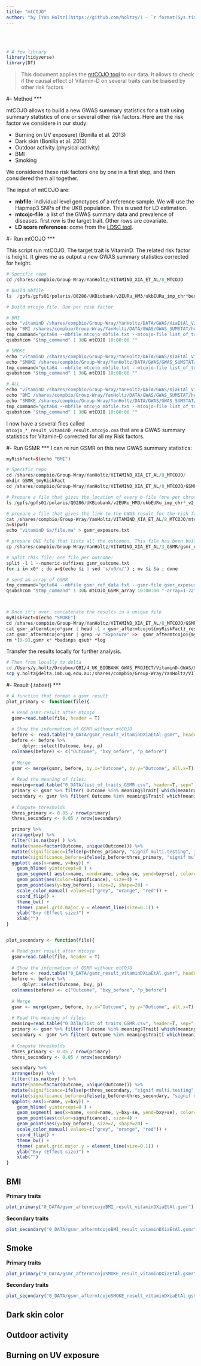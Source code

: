 ```yaml
---
title: "mtCOJO"
author: "by [Yan Holtz](https://github.com/holtzy/) - `r format(Sys.time(), '%d %B %Y')`"
---
```



<br><br>
```r
# A few library
library(tidyverse)
library(DT)
```

>This document applies the [mtCOJO tool]("http://cnsgenomics.com/software/gcta/#mtCOJO") to our data. It allows to check if the causal effect of Vitamin-D on several traits can be biaised by other risk factors



#- Method
***

mtCOJO allows to build a new GWAS summary statistics for a trait using summary statistics of one or several other risk factors. Here are the risk factor we considere in our study:

- Burning on UV exposure) (Bonilla et al. 2013)
- Dark skin  (Bonilla et al. 2013)
- Outdoor activity (physical activity) 
- BMI
- Smoking

We considered these risk factors one by one in a first step, and then considered them all together.  


The input of mtCOJO are:

- **mbfile**:  individual level genotypes of a reference sample. We will use the Hapmap3 SNPs of the UKB population. This is used for LD estimation.
- **mtcojo-file**: a list of the GWAS summary data and prevalence of diseases. first row is the target trait. Other rows are covariate.
- **LD score references**: come from the [LDSC tool](https://github.com/bulik/ldsc).




#- Run mtCOJO
***


This script run mtCOJO. The target trait is VitaminD. The related risk factor is height. It gives me as output a new GWAS summary statistics corrected for height.
```r
# Specific repo
cd /shares/compbio/Group-Wray/YanHoltz/VITAMIND_XIA_ET_AL/8_MTCOJO

# Build mbfile
ls  /gpfs/gpfs01/polaris/Q0286/UKBiobank/v2EURu_HM3/ukbEURu_imp_chr*bed | sed 's/.bed//' > mtcojo_mbfile.txt

# Build mtcojo file. One per risk factor

# BMI
echo "vitaminD /shares/compbio/Group-Wray/YanHoltz/DATA/GWAS/XiaEtAl_VitaminD/GWAS_vitaminD_XiaEtAL.ma" > list_of_trait_BMI.txt
echo "BMI /shares/compbio/Group-Wray/YanHoltz/DATA/GWAS/GWAS_SUMSTAT/height_giant_2014.txt" >> list_of_trait_BMI.txt
tmp_command="gcta64 --mbfile mtcojo_mbfile.txt --mtcojo-file list_of_trait_BMI.txt --ref-ld-chr eur_w_ld_chr/ --w-ld-chr eur_w_ld_chr/ --out mtcojo_BMI_result_vitaminD"
qsubshcom "$tmp_command" 1 30G mtCOJO 10:00:00 ""

# SMOKE
echo "vitaminD /shares/compbio/Group-Wray/YanHoltz/DATA/GWAS/XiaEtAl_VitaminD/GWAS_vitaminD_XiaEtAL.ma" > list_of_trait_SMOKE.txt
echo "SMOKE /shares/compbio/Group-Wray/YanHoltz/DATA/GWAS/GWAS_SUMSTAT/ukbEUR_SI_cojo.txt" >> list_of_trait_SMOKE.txt
tmp_command="gcta64 --mbfile mtcojo_mbfile.txt --mtcojo-file list_of_trait_SMOKE.txt --ref-ld-chr eur_w_ld_chr/ --w-ld-chr eur_w_ld_chr/ --out mtcojo_SMOKE_result_vitaminD"
qsubshcom "$tmp_command" 1 30G mtCOJO 10:00:00 ""

# ALL
echo "vitaminD /shares/compbio/Group-Wray/YanHoltz/DATA/GWAS/XiaEtAl_VitaminD/GWAS_vitaminD_XiaEtAL.ma" > list_of_trait_ALL.txt
echo "BMI /shares/compbio/Group-Wray/YanHoltz/DATA/GWAS/GWAS_SUMSTAT/height_giant_2014.txt" >> list_of_trait_ALL.txt
echo "SMOKE /shares/compbio/Group-Wray/YanHoltz/DATA/GWAS/GWAS_SUMSTAT/ukbEUR_SI_cojo.txt" >> list_of_trait_ALL.txt
tmp_command="gcta64 --mbfile mtcojo_mbfile.txt --mtcojo-file list_of_trait_ALL.txt --ref-ld-chr eur_w_ld_chr/ --w-ld-chr eur_w_ld_chr/ --out mtcojo_ALL_result_vitaminD"
qsubshcom "$tmp_command" 1 30G mtCOJO 10:00:00 ""
```

I now have a several files called `mtcojo_*_result_vitaminD_result.mtcojo.cma` that are a GWAS summary statistics for Vitamin-D corrected for all my Risk factors.






#- Run GSMR
***
I can re run GSMR on this new GWAS summary statistics:

```r

myRiskFact=$(echo "BMI")

# Specific repo
cd /shares/compbio/Group-Wray/YanHoltz/VITAMIND_XIA_ET_AL/8_MTCOJO/
mkdir GSMR_$myRiskFact
cd /shares/compbio/Group-Wray/YanHoltz/VITAMIND_XIA_ET_AL/8_MTCOJO/GSMR_$myRiskFact

# Prepare a file that gives the location of every b-file (one per chromosome)
ls /gpfs/gpfs01/polaris/Q0286/UKBiobank/v2EURu_HM3/ukbEURu_imp_chr*_v2_HM3_QC.bed | sed 's/.bed//' > gsmr_ref_data.txt

# prepare a file that gives the link to the GWAS result for the risk factor = Vitamin D. After correction for risk factors
cat /shares/compbio/Group-Wray/YanHoltz/VITAMIND_XIA_ET_AL/8_MTCOJO/mtcojo_${myRiskFact}_result_vitaminD.mtcojo.cma | cut -f1-8 > file.ma
a=$(pwd)
echo "vitaminD $a/file.ma" > gsmr_exposure.txt

# prepare ONE file that lists all the outcomes. This file has been build in Excel format locally
cp /shares/compbio/Group-Wray/YanHoltz/VITAMIND_XIA_ET_AL/3_GSMR/gsmr_outcome.txt .

# Split this file: one file per outcome:
split -l 1 --numeric-suffixes gsmr_outcome.txt 
for i in x0* ; do a=$(echo $i | sed 's/x0/x/') ; mv $i $a ; done

# send an array of GSMR
tmp_command="gcta64 --mbfile gsmr_ref_data.txt --gsmr-file gsmr_exposure.txt x{TASK_ID}  --gsmr-direction 0 --out gsmr_aftermtcojo${myRiskFact}_result_vitaminDXiaEtAl_{TASK_ID}"
qsubshcom "$tmp_command" 1 30G mtCOJO_GSMR_array 10:00:00 "-array=1-72"



# Once it's over, concatenate the results in a unique file
myRiskFact=$(echo "SMOKE")
cd /shares/compbio/Group-Wray/YanHoltz/VITAMIND_XIA_ET_AL/8_MTCOJO/GSMR_${myRiskFact}
cat gsmr_aftermtcojo*gsmr | head -1 > gsmr_aftermtcojo${myRiskFact}_result_vitaminDXiaEtAl.gsmr
cat gsmr_aftermtcojo*gsmr | grep -v "Exposure" >>  gsmr_aftermtcojo${myRiskFact}_result_vitaminDXiaEtAl.gsmr
rm *[0-9].gsmr x* *badsnps qsub* *log
```

Transfer the results locally for further analysis.
```bash
# Then from locally to delta
cd /Users/y.holtz/Dropbox/QBI/4_UK_BIOBANK_GWAS_PROJECT/VitaminD-GWAS/0_DATA
scp y.holtz@delta.imb.uq.edu.au:/shares/compbio/Group-Wray/YanHoltz/VITAMIND_XIA_ET_AL/8_MTCOJO/GSMR*/gsmr_aftermtcojo*_result_vitaminDXiaEtAl.gsmr .
```





#- Result {.tabset}
***



```r
# A function that format a gsmr result
plot_primary <- function(file){

  # Read gsmr result after mtcojo
  gsmr=read.table(file, header = T)
  
  # Show the information of GSMR withour mtCOJO
  before <- read.table("0_DATA/gsmr_result_vitaminDXiaEtAl.gsmr", header = T)
  before <- before %>%
      dplyr::select(Outcome, bxy, p)
  colnames(before) <- c("Outcome", "bxy_before", "p_before")
  
  # Merge
  gsmr <- merge(gsmr, before, by.x="Outcome", by.y="Outcome", all.x=T)
  
  # Read the meaning of files:
  meaning=read.table("0_DATA/list_of_traits_GSMR.csv", header=T, sep=",")
  primary <- gsmr %>% filter( Outcome %in% meaning$Trait[ which(meaning$Main=="X") ] )
  secondary <- gsmr %>% filter( Outcome %in% meaning$Trait[ which(meaning$Main!="X") ] )
  
  # Compute thresholds
  thres_primary <- 0.05 / nrow(primary)
  thres_secondary <- 0.05 / nrow(secondary)

  primary %>%
  arrange(bxy) %>%
  filter(!is.na(bxy) ) %>% 
  mutate(name=factor(Outcome, unique(Outcome))) %>%
  mutate(significance=ifelse(p<thres_primary, "signif multi.testing", ifelse(p<0.05, "signif", "nonSignif") ) ) %>%
  mutate(significance_before=ifelse(p_before<thres_primary, "signif multi.testing", ifelse(p<0.05, "signif", "nonSignif") ) ) %>%
  ggplot( aes(x=name, y=bxy)) +
    geom_hline( yintercept=0 ) +
    geom_segment( aes(x=name, xend=name, y=bxy-se, yend=bxy+se), color="skyblue", alpha=0.7) +
    geom_point(aes(color=significance), size=4) +
    geom_point(aes(y=bxy_before), size=2, shape=20) +
    scale_color_manual( values=c("grey", "orange", "red")) +
    coord_flip() +
    theme_bw() +
    theme( panel.grid.major.y = element_line(size=0.1)) +
    ylab("Bxy (Effect size)") +
    xlab("")
}


plot_secondary <- function(file){

  # Read gsmr result after mtcojo
  gsmr=read.table(file, header = T)
  
  # Show the information of GSMR withour mtCOJO
  before <- read.table("0_DATA/gsmr_result_vitaminDXiaEtAl.gsmr", header = T)
  before <- before %>%
      dplyr::select(Outcome, bxy, p)
  colnames(before) <- c("Outcome", "bxy_before", "p_before")
  
  # Merge
  gsmr <- merge(gsmr, before, by.x="Outcome", by.y="Outcome", all.x=T)
  
  # Read the meaning of files:
  meaning=read.table("0_DATA/list_of_traits_GSMR.csv", header=T, sep=",")
  primary <- gsmr %>% filter( Outcome %in% meaning$Trait[ which(meaning$Main=="X") ] )
  secondary <- gsmr %>% filter( Outcome %in% meaning$Trait[ which(meaning$Main!="X") ] )
  
  # Compute thresholds
  thres_primary <- 0.05 / nrow(primary)
  thres_secondary <- 0.05 / nrow(secondary)

  secondary %>%
  arrange(bxy) %>%
  filter(!is.na(bxy) ) %>% 
  mutate(name=factor(Outcome, unique(Outcome))) %>%
  mutate(significance=ifelse(p<thres_secondary, "signif multi.testing", ifelse(p<0.05, "signif", "nonSignif") ) ) %>%
  mutate(significance_before=ifelse(p_before<thres_secondary, "signif multi.testing", ifelse(p<0.05, "signif", "nonSignif") ) ) %>%
  ggplot( aes(x=name, y=bxy)) +
    geom_hline( yintercept=0 ) +
    geom_segment( aes(x=name, xend=name, y=bxy-se, yend=bxy+se), color="skyblue", alpha=0.7) +
    geom_point(aes(color=significance), size=4) +
    geom_point(aes(y=bxy_before), size=2, shape=20) +
    scale_color_manual( values=c("grey", "orange", "red")) +
    coord_flip() +
    theme_bw() +
    theme( panel.grid.major.y = element_line(size=0.1)) +
    ylab("Bxy (Effect size)") +
    xlab("")
}

```

## BMI

**Primary traits**
```r
plot_primary("0_DATA/gsmr_aftermtcojoBMI_result_vitaminDXiaEtAl.gsmr")
```

**Secondary traits**
```r
plot_secondary("0_DATA/gsmr_aftermtcojoBMI_result_vitaminDXiaEtAl.gsmr")
```


## Smoke

**Primary traits**
```r
plot_primary("0_DATA/gsmr_aftermtcojoSMOKE_result_vitaminDXiaEtAl.gsmr")
```

**Secondary traits**
```r
plot_secondary("0_DATA/gsmr_aftermtcojoSMOKE_result_vitaminDXiaEtAl.gsmr")
```


## Dark skin color

## Outdoor activity

## Burning on UV exposure



